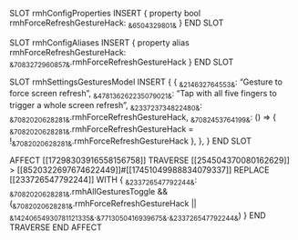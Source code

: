 SLOT rmhConfigProperties
    INSERT {
        property bool rmhForceRefreshGestureHack: ~&6504329801&~
    }
END SLOT

SLOT rmhConfigAliases
    INSERT {
        property alias rmhForceRefreshGestureHack: ~&7083272960857&~.rmhForceRefreshGestureHack
    }
END SLOT

SLOT rmhSettingsGesturesModel
    INSERT {
        {
           ~&214632764553&~: "Gesture to force screen refresh",
           ~&478136262235079021&~: "Tap with all five fingers to trigger a whole screen refresh",
           ~&233723734822480&~: ~&7082020628281&~.rmhForceRefreshGestureHack,
           ~&7082453764199&~: () => { ~&7082020628281&~.rmhForceRefreshGestureHack = !~&7082020628281&~.rmhForceRefreshGestureHack },
        },
    }
END SLOT

AFFECT [[17298303916558156758]]
    TRAVERSE [[254504370080162629]] > [[8520322697674622449]]#[[17451049988834079337]]
        REPLACE [[233726547792244]] WITH {
            ~&233726547792244&~: ~&7082020628281&~.rmhAllGesturesToggle && (~&7082020628281&~.rmhForceRefreshGestureHack || ~&14240654930781121335&~.~&7713050416939675&~.~&233726547792244&~)
        }
    END TRAVERSE
END AFFECT
